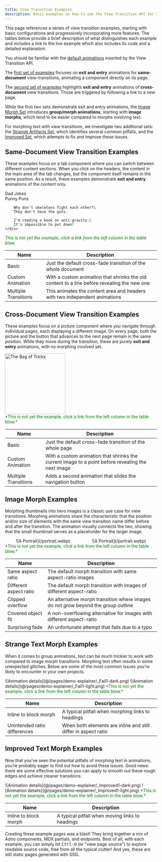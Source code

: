 ```yaml
---
title: View Transition Examples
description: Basic examples on how to use the View Transition API for same-document and cross-document view transitions.
---
```



This page references a series of view transition examples, starting with basic configurations and progressively incorporating more features. The tables below provide a brief description of what distinguishes each example and includes a link to the live example which also includes its code and a detailed explanation.

You should be familiar with the [default animations](/basics/default-animations/) inserted by the View Transition API.

The [first set of examples](#same-document-view-transition-examples) focuses on **exit and entry** animations for **same-document** view-transitions, animating a component directly on its page.

The [second set of examples](#cross-document-view-transition-examples) highlights **exit and entry** animations of **cross-document** view transitions. Those are triggered by following a link to a new page.

While the first two sets demonstrate exit and entry animations, the [Image Morph Set](#image-morph-examples) introduces **group/morph animations**, starting with **image morphs**, which tend to be easier compared to morphs involving text.


For morphing text with view transitions, we investigate two additional sets: the [Strange Artifacts Set](#strange-text-morph-examples), which identifies several common pitfalls, and the [Improved Set](#improved-text-morph-examples), which attempts to fix and improve these issues.

## Same-Document View Transition Examples

These examples focus on a tab component where you can switch between different content sections. When you click on the headers, the content in the main area of the tab changes, but the component itself remains in the same position. As a result, these examples demonstrate **exit and entry** animations of the content only.

<div title="Select a link from the table below">
  <Card title="Same-Document 'Tabs' Example">
    <style>{`
    .tabs {
      pointer-events: none;
    }
    .tab {
      display: inline-block;
      padding: 10px 20px;
      cursor: pointer;
      background-color: #887;
      border: 1px solid #887;
      border-bottom: none;
    }
    .tab.active {
      background-color: #797;
      border-bottom: 1px solid #797;
    }
    .tab-content {
      transform: translateY(-1rem);
      display: none;
      padding: 20px;
      border: 1px solid #888;
    }
    .tab-content.active {
      display: block;
    }
`}</style>
    <div class="tabs" id="sd-example">
      <div class="tab active" data-tab="tab1">
        Dad Jokes
      </div>
      <div class="tab" data-tab="tab2">
        Punny Puns
      </div>
    </div>
    <div class="tab-content active" id="tab1">

        Why don't skeletons fight each other?\
        They don't have the guts.

        I'm reading a book on anti-gravity.\
        It's impossible to put down!
    </div>
  <span style="color:green">*This is not yet the example, click a link from the left column in the table blow.*</span>
    </Card>
</div>

| Name                                                                         | Description                                                                                 |
| ---------------------------------------------------------------------------- | ------------------------------------------------------------------------------------------- |
| <DemoLink id="basics" href="/demo/BasicS/">Basic</DemoLink>                  | Just the default cross-fade transition of the whole document                                |
| <DemoLink id="basicas" href="/demo/BasicAS/">Custom Animation</DemoLink>     | With a custom animation that shrinks the old content to a line before revealing the new one |
| <DemoLink id="basicms" href="/demo/BasicMS/">Multiple Transitions</DemoLink> | This animates the content area and headers with two independent animations                  |

## Cross-Document View Transition Examples

These examples focus on a picture component where you navigate through individual pages, each displaying a different image. On every page, both the picture and the button that advances to the next page remain in the same position. While they move during the transition, these are purely **exit and entry** animations, with no morphing involved yet.

<div title="Select a link from the table below">
  <Card title="Cross-Document 'Picture' Example">
    <style>{`
    #image {
      display: block;
      margin: 0 auto;
      mask-image: radial-gradient(
        ellipse at center,
        white 35%,
        transparent 71%
      );
    }
    #images {
      pointer-events: none;
    }
 `}</style>
    <div id="images">
      <img
        id="image"
        width="200"
        height="200"
        src="/bag.webp"
        alt="The Bag of Tricks"
      />
    </div>
  <span style="color:green">*This is not yet the example, click a link from the left column in the table blow.*</span>
  </Card>
</div>

| Name                                                                          | Description                                                                                       |
| ----------------------------------------------------------------------------- | ------------------------------------------------------------------------------------------------- |
| <DemoLink id="basicc" href="/demo/BasicC1/">Basic</DemoLink>                  | Just the default cross-fade transition of the whole page                                          |
| <DemoLink id="basicac" href="/demo/BasicAC1/">Custom Animation</DemoLink>     | With a custom animation that shrinks the current image to a point before revealing the next image |
| <DemoLink id="basicmc" href="/demo/BasicMC1/">Multiple Transitions</DemoLink> | Adds a second animation that slides the navigation button                                         |

## Image Morph Examples

Morphing thumbnails into hero images is a classic use case for view transitions. Morphing animations share the characteristic that the position and/or size of elements with the same view transition name differ before and after the transition. The animation visually connects the two, showing that the small thumbnail serves as a placeholder for the larger image.

<div title="Select a link from the table below">
  <Card title="Thumbnail to Detail Morphs">
    <style>{`
#one img{
  width: 30%;
  height: auto;
}
#two img {
  width: 100%;
  height: auto;
}
@media (orientation: landscape) {
  #one {
    width: 40%;
    height: auto;
  }
  #two {
    width: 40%;
    height: auto;
  }
}
`}</style>
    <div style="display: flex; flex-wrap: wrap; align-items: center; justify-content: space-around">
      <div id="one">
        <div class="portrait">![A Portrait](/portrait.webp)</div>
      </div>
      <div id="two">
        <div class="portrait">![A Portrait](/portrait.webp)</div>
      </div>
    </div>
<span style="color:green">*This is not yet the example, click a link from the left column in the table blow.*</span>
  </Card>
</div>

| Name                                                                          | Description                                                                                       |
| ----------------------------------------------------------------------------- | ------------------------------------------------------------------------------------------------- |
| <DemoLink id="basicim" href="/demo/BasicIM/">Same aspect ratio</DemoLink>                  | The default morph transition with same aspect-ratio images |
| <DemoLink id="basicim2" href="/demo/BasicIM2/">Different aspect ratio</DemoLink>                  | The default morph transition with images of different aspect-ratio |
| <DemoLink id="basicim3" href="/demo/BasicIM3/">Clipped overflow</DemoLink>                  | An alternative morph transition where images do not grow beyond the group outline |
| <DemoLink id="basicim4" href="/demo/BasicIM4/">Covered object fit</DemoLink>                  | A non-overflowing alternative for images with different aspect-ratio |
| <DemoLink id="failim" href="/demo/FailIM/">Surprising fade</DemoLink>| An unfortunate attempt that fails due to a typo |


## Strange Text Morph Examples

When it comes to group animations, text can be much trickier to work with compared to image morph transitions. Morphing text often results in some unexpected glitches. Below are some of the most common issues you're likely to encounter in your own projects.

<div title="Select a link from the table below">
  <Card title="Morphing text into text">
<span class="light:sl-hidden">![Animation details](@/pages/demo-explainer/_Fail1-dark.png)</span>
<span class="dark:sl-hidden">![Animation details](@/pages/demo-explainer/_Fail1-light.png)</span>
<span style="color:green">*This is not yet the example, click a link from the left column in the table blow.*</span>
  </Card>
</div>


| Name                                                                          | Description                                                                                       |
| ----------------------------------------------------------------------------- | ------------------------------------------------------------------------------------------------- |
| <DemoLink id="fail1" href="/demo/Fail1/">Inline to block morph</DemoLink>                  | A typical pitfall when morphing links to headings |
| <DemoLink id="fail2" href="/demo/Fail2/">Unintended ratio differences</DemoLink>                  | When both elements are inline and still differ in aspect ratio |

## Improved Text Morph Examples

Now that you've seen the potential pitfalls of morphing text in animations, you’re probably eager to find out how to avoid these issues. Good news: there are some effective solutions you can apply to smooth out these rough edges and achieve cleaner transitions.

<div title="Select a link from the table below">
  <Card title="Morphing text into text">
<span class="light:sl-hidden">![Animation details](@/pages/demo-explainer/_Improved1-dark.png)</span>
<span class="dark:sl-hidden">![Animation details](@/pages/demo-explainer/_Improved1-light.png)</span>
<span style="color:green">*This is not yet the example, click a link from the left column in the table blow.*</span>
  </Card>
</div>

| Name                                                                          | Description                                                                                       |
| ----------------------------------------------------------------------------- | ------------------------------------------------------------------------------------------------- |
| <DemoLink id="improved1" href="/demo/Improved1/">Inline to block morph</DemoLink>                  | A typical pitfall when moving links to headings |



<Card title="Side note">
  Creating these example pages was a blast! They bring together a mix of Astro
  components, MDX partials, and endpoints. Best of all, with each example, you
  can simply hit <kbd>Ctrl-U</kbd> (or "view page source") to explore readable
  source code, free from all the typical clutter! And yes, these are still
  static pages generated with SSG.
</Card>
